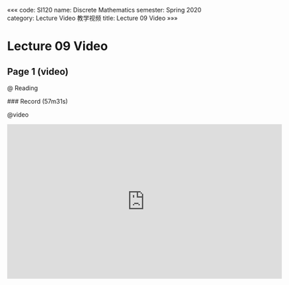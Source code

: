 «««
code: SI120
name: Discrete Mathematics
semester: Spring 2020
category: Lecture Video 教学视频
title: Lecture 09 Video
»»»

# Lecture 09 Video

## Page 1 (video)

@ Reading

<div class="markdown-body">
### Record (57m31s)
</div>

@video

<iframe src="https://watchsb.com/e/r897wwst75y8.html" frameborder=0 marginwidth=0 marginheight=0 scrolling=no width=640 height=360 allowfullscreen></iframe>


